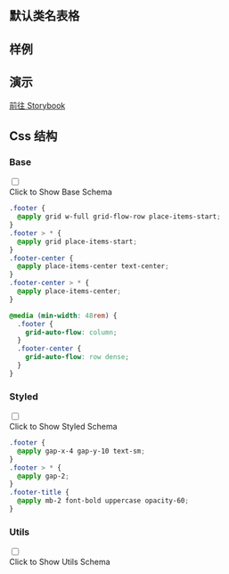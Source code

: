 

## 默认类名表格
  
<CssTable name="footer" />
  
## 样例
  
<Demo></Demo>

## 演示
  
[前往 Storybook](https://story.ui.icebreaker.top/?path=/docs/layout-footer--docs)
  
## Css 结构


### Base

<div className="collapse">
<input type="checkbox" /> 
<div class="collapse-title px-0">
<span class="btn">Click to Show Base Schema</span>
</div>
<div class="collapse-content"> 

```css
.footer {
  @apply grid w-full grid-flow-row place-items-start;
}
.footer > * {
  @apply grid place-items-start;
}
.footer-center {
  @apply place-items-center text-center;
}
.footer-center > * {
  @apply place-items-center;
}

@media (min-width: 48rem) {
  .footer {
    grid-auto-flow: column;
  }
  .footer-center {
    grid-auto-flow: row dense;
  }
}

```

</div>
</div>



### Styled

<div className="collapse">
<input type="checkbox" /> 
<div class="collapse-title px-0">
<span class="btn">Click to Show Styled Schema</span>
</div>
<div class="collapse-content"> 

```css
.footer {
  @apply gap-x-4 gap-y-10 text-sm;
}
.footer > * {
  @apply gap-2;
}
.footer-title {
  @apply mb-2 font-bold uppercase opacity-60;
}

```

</div>
</div>



### Utils

<div className="collapse">
<input type="checkbox" /> 
<div class="collapse-title px-0">
<span class="btn">Click to Show Utils Schema</span>
</div>
<div class="collapse-content"> 

```css

```

</div>
</div>



